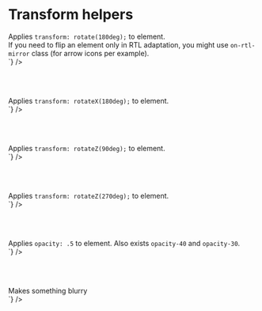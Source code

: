 
<Meta title="CSS / Front-End helpers / Transforms" />

# Transform helpers

<div class="flex flex-spacebetween mb2 onmobile-flex-column">
  <div class="w49 flex-self-vcenter">
	Applies <code>transform: rotate(180deg);</code> to element.<br />
	If you need to flip an element only in RTL adaptation, you might use <code>on-rtl-mirror</code> class (for arrow icons per example).
  </div>
  <div class="w49">
<Source
  language='html'
  dark
  format
  code={`
<span className="mirror">
`}
/>
  </div>
</div>

<br /><br />

<div class="flex flex-spacebetween mb2 onmobile-flex-column">
  <div class="w49 flex-self-vcenter">
    Applies <code>transform: rotateX(180deg);</code> to element.
  </div>
  <div class="w49">
<Source
  language='html'
  dark
  format
  code={`
<span className="rotateX-180">
`}
/>
  </div>
</div>

<br /><br />

<div class="flex flex-spacebetween mb2 onmobile-flex-column">
  <div class="w49 flex-self-vcenter">
    Applies <code>transform: rotateZ(90deg);</code> to element.
  </div>
  <div class="w49">
<Source
  language='html'
  dark
  format
  code={`
<span className="rotateZ-90">
`}
/>
  </div>
</div>

<br /><br />

<div class="flex flex-spacebetween mb2 onmobile-flex-column">
  <div class="w49 flex-self-vcenter">
    Applies <code>transform: rotateZ(270deg);</code> to element.
  </div>
  <div class="w49">
<Source
  language='html'
  dark
  format
  code={`
<span className="rotateZ-270">
`}
/>
  </div>
</div>

<br /><br />

<div class="flex flex-spacebetween mb2 onmobile-flex-column">
  <div class="w49 flex-self-vcenter">
    Applies <code>opacity: .5</code> to element. Also exists <code>opacity-40</code> and <code>opacity-30</code>.
  </div>
  <div class="w49">
<Source
  language='html'
  dark
  format
  code={`
<span className="opacity-50">
`}
/>
  </div>
</div>

<br /><br />

<div class="flex flex-spacebetween mb2 onmobile-flex-column">
  <div class="w49 flex-self-vcenter">
    Makes something <span class="filter-blur">blurry</span>
  </div>
  <div class="w49">
<Source
  language='html'
  dark
  format
  code={`
<div className="filter-blur">
`}
/>
  </div>
</div>